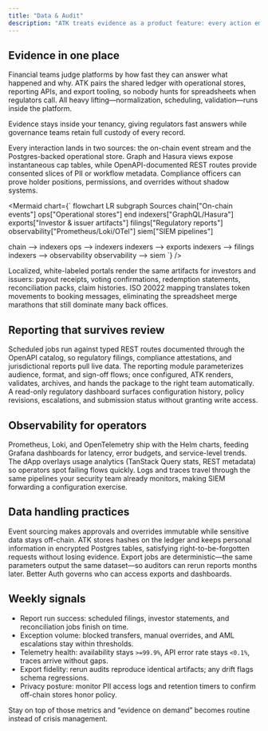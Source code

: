 ```yaml
---
title: "Data & Audit"
description: "ATK treats evidence as a product feature: every action emits structured data, ready for regulators, auditors, and operations."
---
```


## Evidence in one place

Financial teams judge platforms by how fast they can answer what happened and why. ATK pairs the shared ledger with operational stores, reporting APIs, and export tooling, so nobody hunts for spreadsheets when regulators call. All heavy lifting—normalization, scheduling, validation—runs inside the platform.

<Callout type="info">
  Evidence stays inside your tenancy, giving regulators fast answers while governance teams retain full custody of every record.
</Callout>

Every interaction lands in two sources: the on-chain event stream and the Postgres-backed operational store. Graph and Hasura views expose instantaneous cap tables, while OpenAPI-documented REST routes provide consented slices of PII or workflow metadata. Compliance officers can prove holder positions, permissions, and overrides without shadow systems.

<Mermaid
  chart={`
flowchart LR
  subgraph Sources
    chain["On-chain events"]
    ops["Operational stores"]
  end
  indexers["GraphQL/Hasura"]
  exports["Investor & issuer artifacts"]
  filings["Regulatory reports"]
  observability["Prometheus/Loki/OTel"]
  siem["SIEM pipelines"]

  chain --> indexers
  ops --> indexers
  indexers --> exports
  indexers --> filings
  indexers --> observability
  observability --> siem
`}
/>

Localized, white-labeled portals render the same artifacts for investors and issuers: payout receipts, voting confirmations, redemption statements, reconciliation packs, claim histories. ISO 20022 mapping translates token movements to booking messages, eliminating the spreadsheet merge marathons that still dominate many back offices.

## Reporting that survives review

Scheduled jobs run against typed REST routes documented through the OpenAPI catalog, so regulatory filings, compliance attestations, and jurisdictional reports pull live data. The reporting module parameterizes audience, format, and sign-off flows; once configured, ATK renders, validates, archives, and hands the package to the right team automatically. A read-only regulatory dashboard surfaces configuration history, policy revisions, escalations, and submission status without granting write access.

## Observability for operators

Prometheus, Loki, and OpenTelemetry ship with the Helm charts, feeding Grafana dashboards for latency, error budgets, and service-level trends. The dApp overlays usage analytics (TanStack Query stats, REST metadata) so operators spot failing flows quickly. Logs and traces travel through the same pipelines your security team already monitors, making SIEM forwarding a configuration exercise.

## Data handling practices

Event sourcing makes approvals and overrides immutable while sensitive data stays off-chain. ATK stores hashes on the ledger and keeps personal information in encrypted Postgres tables, satisfying right-to-be-forgotten requests without losing evidence. Export jobs are deterministic—the same parameters output the same dataset—so auditors can rerun reports months later. Better Auth governs who can access exports and dashboards.

## Weekly signals

- Report run success: scheduled filings, investor statements, and reconciliation jobs finish on time.
- Exception volume: blocked transfers, manual overrides, and AML escalations stay within thresholds.
- Telemetry health: availability stays `>=99.9%`, API error rate stays `<0.1%`, traces arrive without gaps.
- Export fidelity: rerun audits reproduce identical artifacts; any drift flags schema regressions.
- Privacy posture: monitor PII access logs and retention timers to confirm off-chain stores honor policy.

Stay on top of those metrics and “evidence on demand” becomes routine instead of crisis management.
